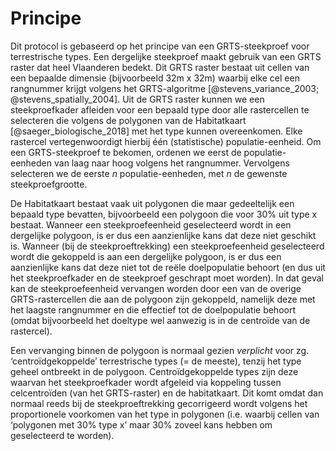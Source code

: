 # Principe

<!--
Korte omschrijving van de principes waarop het veldprotocol gebaseerd is. Bv principe achter het nemen van mengmonsters, principe achter visueel inschatten van de bedekking van een plant, …
-->

Dit protocol is gebaseerd op het principe van een GRTS-steekproef voor terrestrische types. Een dergelijke steekproef maakt gebruik van een GRTS raster dat heel Vlaanderen bedekt.
Dit GRTS raster bestaat uit cellen van een bepaalde dimensie (bijvoorbeeld 32m x 32m) waarbij elke cel een rangnummer krijgt volgens het GRTS-algoritme [@stevens_variance_2003; @stevens_spatially_2004].
Uit de GRTS raster kunnen we een steekproefkader afleiden voor een bepaald type door alle rastercellen te selecteren die volgens de polygonen van de Habitatkaart [@saeger_biologische_2018] met het type kunnen overeenkomen.
Elke rastercel vertegenwoordigt hierbij één (statistische) populatie-eenheid.
Om een GRTS-steekproef te bekomen, ordenen we eerst de populatie-eenheden van laag naar hoog volgens het rangnummer.
Vervolgens selecteren we de eerste $n$ populatie-eenheden, met $n$ de gewenste steekproefgrootte.

De Habitatkaart bestaat vaak uit polygonen die maar gedeeltelijk een bepaald type bevatten, bijvoorbeeld een polygoon die voor 30% uit type x bestaat. Wanneer een steekproefeenheid geselecteerd wordt in een dergelijke polygoon, is er dus een aanzienlijke kans dat deze niet geschikt is. 
Wanneer (bij de steekproeftrekking) een steekproefeenheid geselecteerd wordt die gekoppeld is aan een dergelijke polygoon, is er dus een aanzienlijke kans dat deze niet tot de reële doelpopulatie behoort (en dus uit het steekproefkader en de steekproef geschrapt moet worden).
In dat geval kan de steekproefeenheid vervangen worden door een van de overige GRTS-rastercellen die aan de polygoon zijn gekoppeld, namelijk deze met het laagste rangnummer en die effectief tot de doelpopulatie behoort (omdat bijvoorbeeld het doeltype wel aanwezig is in de centroïde van de rastercel).         

Een vervanging binnen de polygoon is normaal gezien _verplicht_ voor zg. 'centroïdgekoppelde' terrestrische types (= de meeste), tenzij het type geheel ontbreekt in de polygoon.
Centroïdgekoppelde types zijn deze waarvan het steekproefkader wordt afgeleid via koppeling tussen celcentroïden (van het GRTS-raster) en de habitatkaart.
Dit komt omdat dan normaal reeds bij de steekproeftrekking gecorrigeerd wordt volgens het proportionele voorkomen van het type in polygonen (i.e. waarbij cellen van 'polygonen met 30% type x' maar 30% zoveel kans hebben om geselecteerd te worden).
